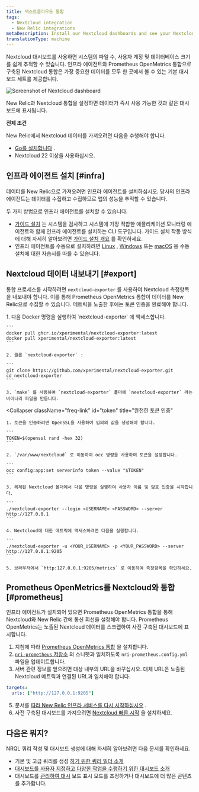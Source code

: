```yaml
---
title: 넥스트클라우드 통합
tags:
  - Nextcloud integration
  - New Relic integrations
metaDescription: Install our Nextcloud dashboards and see your Nextcloud performance data in New Relic.
translationType: machine
---
```



Nextcloud 대시보드를 사용하면 시스템의 파일 수, 사용자 계정 및 데이터베이스 크기를 쉽게 추적할 수 있습니다. 인프라 에이전트와 Prometheus OpenMetrics 통합으로 구축된 Nextcloud 통합은 가장 중요한 데이터를 모두 한 곳에서 볼 수 있는 기본 대시보드 세트를 제공합니다.

<img
  title="Screenshot of Nextcloud dashboard"
  src={infrastructureNextcloudIntegration}
/>

<figcaption>
  New Relic과 Nextcloud 통합을 설정하면 데이터가 즉시 사용 가능한 것과 같은 대시보드에 표시됩니다.
</figcaption>

**전제 조건**

New Relic에서 Nextcloud 데이터를 가져오려면 다음을 수행해야 합니다.

* [Go를 설치합니다](https://go.dev/doc/install) .
* Nextcloud 22 이상을 사용하십시오.

## 인프라 에이전트 설치 [#infra]

데이터를 New Relic으로 가져오려면 인프라 에이전트를 설치하십시오. 당사의 인프라 에이전트는 데이터를 수집하고 수집하므로 앱의 성능을 추적할 수 있습니다.

두 가지 방법으로 인프라 에이전트를 설치할 수 있습니다.

* [가이드 설치](https://one.newrelic.com/nr1-core?state=4f81feab-35f7-e97e-9903-52510f8542bd) 는 시스템을 검사하고 시스템에 가장 적합한 애플리케이션 모니터링 에이전트와 함께 인프라 에이전트를 설치하는 CLI 도구입니다. 가이드 설치 작동 방식에 대해 자세히 알아보려면 [가이드 설치 개요](/docs/infrastructure/host-integrations/installation/new-relic-guided-install-overview) 를 확인하세요.
* 인프라 에이전트를 수동으로 설치하려면 [Linux](/docs/infrastructure/install-infrastructure-agent/linux-installation/install-infrastructure-monitoring-agent-linux) , [Windows](/docs/infrastructure/install-infrastructure-agent/windows-installation/install-infrastructure-monitoring-agent-windows/) 또는 [macOS](/docs/infrastructure/install-infrastructure-agent/macos-installation/install-infrastructure-monitoring-agent-macos/) 용 수동 설치에 대한 자습서를 따를 수 있습니다.

## Nextcloud 데이터 내보내기 [#export]

통합 프로세스를 시작하려면 `nextcloud-exporter` 를 사용하여 Nextcloud 측정항목을 내보내야 합니다. 이를 통해 Prometheus OpenMetrics 통합이 데이터를 New Relic으로 수집할 수 있습니다. 메트릭을 노출한 후에는 토큰 인증을 완료해야 합니다.

<CollapserGroup>
  <Collapser
    className="freq-link"
    id="export"
    title="Nextcloud 데이터 내보내기"
  >
    1. 다음 Docker 명령을 실행하여 `nextcloud-exporter` 에 액세스합니다.

    ```
    docker pull ghcr.io/xperimental/nextcloud-exporter:latest
    docker pull xperimental/nextcloud-exporter:latest
    ```

    2. 클론 `nextcloud-exporter` :

    ```
    git clone https://github.com/xperimental/nextcloud-exporter.git
    cd nextcloud-exporter
    ```

    3. `make` 를 사용하여 `nextcloud-exporter` 폴더에 `nextcloud-exporter` 라는 바이너리 파일을 만듭니다.
  </Collapser>

  <Collapser
    className="freq-link"
    id="token"
    title="완전한 토큰 인증"
  >
    1. 토큰을 인증하려면 OpenSSL을 사용하여 임의의 값을 생성해야 합니다.

    ```
    TOKEN=$(openssl rand -hex 32)
    ```

    2. `/var/www/nextcloud` 로 이동하여 occ 명령을 사용하여 토큰을 설정합니다.

    ```
    occ config:app:set serverinfo token --value "$TOKEN"
    ```

    3. 복제된 Nextcloud 폴더에서 다음 명령을 실행하여 사용자 이름 및 암호 인증을 시작합니다.

    ```
    ./nextcloud-exporter --login <USERNAME> <PASSWORD> --server http://127.0.0.1
    ```

    4. Nextcloud에 대한 메트릭에 액세스하려면 다음을 실행합니다.

    ```
    ./nextcloud-exporter -u <YOUR_USERNAME> -p <YOUR_PASSWORD> --server http://127.0.0.1:9205
    ```

    5. 브라우저에서 `http:127.0.0.1:9205/metrics` 로 이동하여 측정항목을 확인하세요.
  </Collapser>
</CollapserGroup>

## Prometheus OpenMetrics를 Nextcloud와 통합 [#prometheus]

인프라 에이전트가 설치되어 있으면 Prometheus OpenMetrics 통합을 통해 Nextcloud와 New Relic 간에 통신 회선을 설정해야 합니다. Prometheus OpenMetrics는 노출된 Nextcloud 데이터를 스크랩하여 사전 구축된 대시보드에 표시합니다.

1. 지침에 따라 [Prometheus OpenMetrics 통합](/docs/infrastructure/prometheus-integrations/install-configure-openmetrics/install-update-or-uninstall-your-prometheus-openmetrics-integration) 을 설치합니다.
2. [`nri-prometheus` 저장소](https://github.com/newrelic/nri-prometheus/blob/main/configs/nri-prometheus-config.yml.sample) 의 스니펫과 일치하도록 `nri-prometheus.config.yml` 파일을 업데이트합니다.
3. 서버 관련 정보를 얻으려면 대상 내부의 URL을 바꾸십시오. 대체 URL은 노출된 Nextcloud 메트릭과 연결된 URL과 일치해야 합니다.

```yml
targets:
  urls: ["http://127.0.0.1:9205"]
```

5. 문서를 [따라 New Relic 인프라 서비스를 다시 시작하십시오](/docs/infrastructure/install-infrastructure-agent/manage-your-agent/start-stop-restart-infrastructure-agent) .
6. 사전 구축된 대시보드를 가져오려면 [Nextcloud 빠른 시작](https://newrelic.com/instant-observability/nextcloud) 을 설치하세요.

## 다음은 뭐지?

NRQL 쿼리 작성 및 대시보드 생성에 대해 자세히 알아보려면 다음 문서를 확인하세요.

* 기본 및 고급 쿼리를 생성 [하기 위한 쿼리 빌더 소개](/docs/query-your-data/explore-query-data/query-builder/introduction-query-builder)
* [대시보드를 사용자 지정하고 다양한 작업을 수행하기 위한 대시보드 소개](/docs/query-your-data/explore-query-data/dashboards/introduction-dashboards)
* 대시보드를 [관리하여 대시](/docs/query-your-data/explore-query-data/dashboards/manage-your-dashboard) 보드 표시 모드를 조정하거나 대시보드에 더 많은 콘텐츠를 추가합니다.